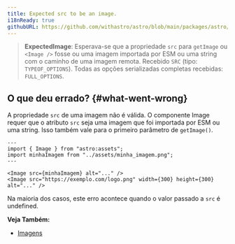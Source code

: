 ```yaml
---
title: Expected src to be an image.
i18nReady: true
githubURL: https://github.com/withastro/astro/blob/main/packages/astro/src/core/errors/errors-data.ts
---
```


> **ExpectedImage**: Esperava-se que a propriedade `src` para `getImage` ou `<Image />` fosse ou uma imagem importada por ESM ou uma string com o caminho de uma imagem remota. Recebido `SRC` (tipo: `TYPEOF_OPTIONS`). Todas as opções serializadas completas recebidas: `FULL_OPTIONS`.

## O que deu errado? \{#what-went-wrong\}

A propriedade `src` de uma imagem não é válida. O componente Image requer que o atributo `src` seja uma imagem que foi importada por ESM ou uma string. Isso também vale para o primeiro parâmetro de `getImage()`.

```astro
---
import { Image } from "astro:assets";
import minhaImagem from "../assets/minha_imagem.png";
---

<Image src={minhaImagem} alt="..." />
<Image src="https://exemplo.com/logo.png" width={300} height={300} alt="..." />
```

Na maioria dos casos, este erro acontece quando o valor passado a `src` é undefined.

**Veja Também:**
-  [Imagens](/pt-br/guides/images/)

